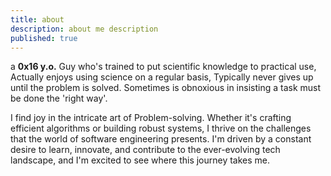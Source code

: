 ```yaml
---
title: about
description: about me description
published: true
---
```


a **0x16 y.o.** Guy who's trained to put scientific knowledge to practical use, Actually enjoys using science on a regular basis, Typically never gives up until the problem is solved. Sometimes is obnoxious in insisting a task must be done the 'right way'.

I find joy in the intricate art of Problem-solving.  Whether it's crafting efficient algorithms or building robust systems,  I thrive on the challenges that the world of software engineering presents.  I'm driven by a constant desire to learn, innovate, and contribute to  the ever-evolving tech landscape, and I'm excited to see where this journey  takes me.